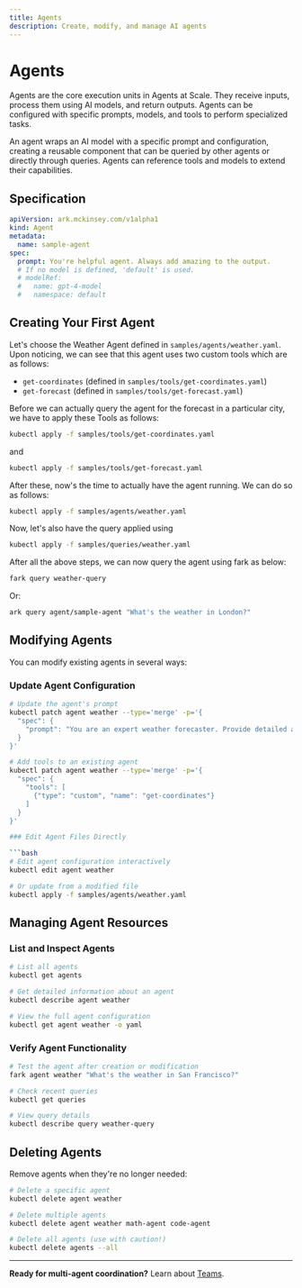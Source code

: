 ```yaml
---
title: Agents
description: Create, modify, and manage AI agents
---
```


# Agents

Agents are the core execution units in Agents at Scale. They receive inputs, process them using AI models, and return outputs. Agents can be configured with specific prompts, models, and tools to perform specialized tasks.

An agent wraps an AI model with a specific prompt and configuration, creating a reusable component that can be queried by other agents or directly through queries. Agents can reference tools and models to extend their capabilities.

## Specification

```yaml
apiVersion: ark.mckinsey.com/v1alpha1
kind: Agent
metadata:
  name: sample-agent
spec:
  prompt: You're helpful agent. Always add amazing to the output.
  # If no model is defined, 'default' is used.
  # modelRef:
  #   name: gpt-4-model
  #   namespace: default
```

## Creating Your First Agent

Let's choose the Weather Agent defined in `samples/agents/weather.yaml`. Upon noticing, we can see that this agent uses two custom tools which are as follows:

- `get-coordinates` (defined in `samples/tools/get-coordinates.yaml`)
- `get-forecast` (defined in `samples/tools/get-forecast.yaml`)

Before we can actually query the agent for the forecast in a particular city, we have to apply these Tools as follows:

```bash
kubectl apply -f samples/tools/get-coordinates.yaml
```

and

```bash
kubectl apply -f samples/tools/get-forecast.yaml
```

After these, now's the time to actually have the agent running. We can do so as follows:

```bash
kubectl apply -f samples/agents/weather.yaml
```

Now, let's also have the query applied using

```bash
kubectl apply -f samples/queries/weather.yaml
```

After all the above steps, we can now query the agent using fark as below:

```bash
fark query weather-query
```

Or:

```bash
ark query agent/sample-agent "What's the weather in London?"
```

## Modifying Agents

You can modify existing agents in several ways:

### Update Agent Configuration

```bash
# Update the agent's prompt
kubectl patch agent weather --type='merge' -p='{
  "spec": {
    "prompt": "You are an expert weather forecaster. Provide detailed analysis."
  }
}'

# Add tools to an existing agent
kubectl patch agent weather --type='merge' -p='{
  "spec": {
    "tools": [
      {"type": "custom", "name": "get-coordinates"}
    ]
  }
}'

### Edit Agent Files Directly

```bash
# Edit agent configuration interactively
kubectl edit agent weather

# Or update from a modified file
kubectl apply -f samples/agents/weather.yaml
```

## Managing Agent Resources

### List and Inspect Agents

```bash
# List all agents
kubectl get agents

# Get detailed information about an agent
kubectl describe agent weather

# View the full agent configuration
kubectl get agent weather -o yaml
```

### Verify Agent Functionality

```bash
# Test the agent after creation or modification
fark agent weather "What's the weather in San Francisco?"

# Check recent queries
kubectl get queries

# View query details
kubectl describe query weather-query
```

## Deleting Agents

Remove agents when they're no longer needed:

```bash
# Delete a specific agent
kubectl delete agent weather

# Delete multiple agents
kubectl delete agent weather math-agent code-agent

# Delete all agents (use with caution!)
kubectl delete agents --all
```
---

**Ready for multi-agent coordination?** Learn about [Teams](/user-guide/teams).
